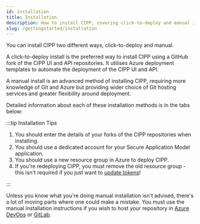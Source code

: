 ```yaml
---
id: installation
title: Installation
description: How to install CIPP, covering click-to-deploy and manual installs.
slug: /gettingstarted/installation
---
```




You can install CIPP two different ways, click-to-deploy and manual.

A click-to-deploy install is the preferred way to install CIPP using a GitHub fork of the CIPP UI and API repositories. It utilises Azure deployment templates to automate the deployment of the CIPP UI and API.

A manual install is an advanced method of installing CIPP, requiring more knowledge of Git and Azure but providing wider choice of Git hosting services and greater flexibility around deployment.

Detailed information about each of these installation methods is in the tabs below:

:::tip Installation Tips

1. You should enter the details of your forks of the CIPP repositories when installing.
1. You should use a dedicated account for your Secure Application Model application.
1. You should use a new resource group in Azure to deploy CIPP.
1. If you're redeploying CIPP, you must remove the old resource group - this isn't required if you just want to [update tokens](/docs/general/troubleshooting/#refresh-secure-application--model-tokens)!

:::

Unless you know what you're doing manual installation isn't advised, there's a lot of moving parts where one could make a mistake. You must use the manual installation instructions if you wish to host your repository in [Azure DevOps](https://dev.azure.com) or [GitLab](https://www.gitlab.com).

<Tabs>
    <TabItem value="click-to-deploy" label="Click to Deploy" default>
        <ClickToDeploy />
    </TabItem>
    <TabItem value="manual" label="Manual">
        <Manual />
    </TabItem>
</Tabs>
